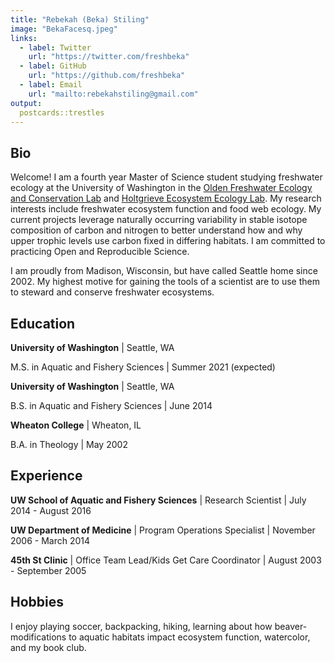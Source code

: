 ```yaml
---
title: "Rebekah (Beka) Stiling"
image: "BekaFacesq.jpeg"
links:
  - label: Twitter
    url: "https://twitter.com/freshbeka"
  - label: GitHub
    url: "https://github.com/freshbeka"
  - label: Email
    url: "mailto:rebekahstiling@gmail.com"
output:
  postcards::trestles
---
```

 
## Bio

Welcome! I am a fourth year Master of Science student studying freshwater ecology at the University of Washington in the [Olden Freshwater Ecology and Conservation Lab](http://depts.washington.edu/oldenlab/) and [Holtgrieve Ecosystem Ecology Lab](http://holtgrievelab.uw.edu/). My research interests include freshwater ecosystem function and food web ecology. My current projects leverage naturally occurring variability in stable isotope composition of carbon and nitrogen to better understand how and why upper trophic levels use carbon fixed in differing habitats. I am committed to practicing Open and Reproducible Science.      

I am proudly from Madison, Wisconsin, but have called Seattle home since 2002. My highest motive for gaining the tools of a scientist are to use them to steward and conserve freshwater ecosystems.  

## Education

**University of Washington** | Seattle, WA

M.S. in Aquatic and Fishery Sciences | Summer 2021 (expected)

**University of Washington** | Seattle, WA

B.S. in Aquatic and Fishery Sciences | June 2014

**Wheaton College** | Wheaton, IL

B.A. in Theology | May 2002

## Experience

**UW School of Aquatic and Fishery Sciences** | Research Scientist | July 2014 - August 2016  

**UW Department of Medicine** | Program Operations Specialist | November 2006 - March 2014

**45th St Clinic** | Office Team Lead/Kids Get Care Coordinator | August 2003 - September 2005

## Hobbies

I enjoy playing soccer, backpacking, hiking, learning about how beaver-modifications to aquatic habitats impact ecosystem function, watercolor, and my book club. 
